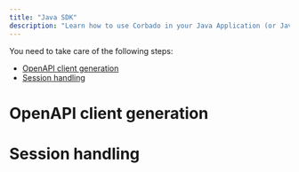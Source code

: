 ```yaml
---
title: "Java SDK"
description: "Learn how to use Corbado in your Java Application (or Java Spring/Spring Boot) even without an official Java SDK."
---
```



<NoSdkSupportIntro language="Java"></NoSdkSupportIntro>

You need to take care of the following steps:

- [OpenAPI client generation](#openapi-client-generation)
- [Session handling](#session-handling)

# OpenAPI client generation

<NoSdkOpenapiClientGeneration language="Java"></NoSdkOpenapiClientGeneration>

# Session handling

<NoSdkSessionHandling language="Java"></NoSdkSessionHandling>